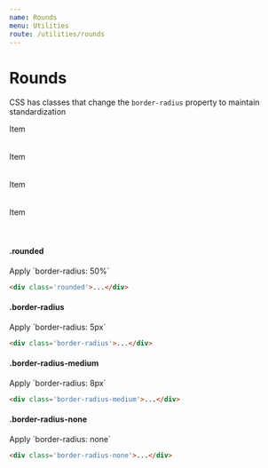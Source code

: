 ```yaml
---
name: Rounds
menu: Utilities
route: /utilities/rounds
---
```


# Rounds

CSS has classes that change the `border-radius` property to maintain standardization

<div class='grid-box mb-3 display-flex justify-content-space-between' style='height: auto'>
  <div class='background-gray p-2 text-center display-flex align-items-center justify-content-center rounded' style='width: 50px; height: 50px'>
    Item
  </div>
  <div class='background-gray p-2 text-center display-flex align-items-center justify-content-center border-radius' style='width: 50px; height: 50px'>
    Item
  </div>
  <div class='background-gray p-2 text-center display-flex align-items-center justify-content-center border-radius-medium' style='width: 50px; height: 50px'>
    Item
  </div>
  <div class='background-gray p-2 text-center display-flex align-items-center justify-content-center border-radius-none' style='width: 50px; height: 50px'>
    Item
  </div>
</div>

<h4>.rounded</h4>
Apply `border-radius: 50%`

```html
<div class='rounded'>...</div>
```

<h4>.border-radius</h4>
Apply `border-radius: 5px`

```html
<div class='border-radius'>...</div>
```

<h4>.border-radius-medium</h4>
Apply `border-radius: 8px`

```html
<div class='border-radius-medium'>...</div>
```

<h4>.border-radius-none</h4>
Apply `border-radius: none`

```html
<div class='border-radius-none'>...</div>
```